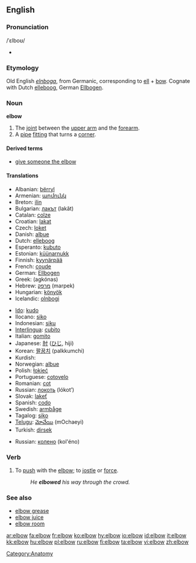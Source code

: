 ==English==

===Pronunciation===
{{wikipedia}}
/ˈɛlboʊ/
*{{audio|en-us-elbow.ogg|Audio (US)}}

===Etymology===
Old English ''[[elnboga]]'', from Germanic, corresponding to [[ell]] + [[bow]].  Cognate with Dutch [[elleboog]], German [[Ellbogen]].

===Noun===
'''elbow'''
#The [[joint]] between the [[upper arm]] and the [[forearm]].
#A [[pipe]] [[fitting]] that turns a [[corner]].

====Derived terms====
*[[give the elbow|give someone the elbow]]


==== Translations ====
{{trans-top|joint between upper arm and forearm}}
*Albanian: [[bërryl]] {{m}}
* Armenian: [[արմունկ]]
*Breton: [[ilin]] {{m}}
*Bulgarian: [[лакът]] (lakǎt) {{m}}
*Catalan: [[colze]] {{m}}
*Croatian: [[lakat]]
*Czech: [[loket]] {{m}}
*Danish: [[albue]]
*Dutch: [[elleboog]] {{m}}
*Esperanto: [[kubuto]]
*Estonian: [[küünarnukk]]
*Finnish: [[kyynärpää]]
*French: [[coude]] {{m}}
*German: [[Ellbogen]] {{m}}
*Greek: {{t|el|αγκώνας|m|}} (agkónas)
*Hebrew: [[מרפק]] (marpek)
*Hungarian: [[könyök]]
*Icelandic: [[olnbogi]] {{m}}
{{trans-mid}}
*[[Ido]]: [[kudo]]
*Ilocano: [[siko]]
*Indonesian: [[siku]]
*[[Interlingua]]: [[cubito]]
*Italian: [[gomito]] {{m}}
*Japanese: [[肘]] ([[ひじ]], hiji)
*Korean: [[팔꿈치]] (palkkumchi)
*Kurdish: {{KUchar|[[ئه‌ژنۆ]]}}
*Norwegian: [[albue]]
*Polish: [[łokieć]] {{m}}
*Portuguese: [[cotovelo]] {{m}}
*Romanian: [[cot]] {{n}}
*Russian: [[локоть]] (lókot’) {{m}}
*Slovak: [[lakeť]] {{m}}
*Spanish: [[codo]] {{m}}
*Swedish: [[armbåge]] {{c}}
*Tagalog: [[siko]]
*[[Telugu]]: [[మోచేయి]] (mOchaeyi)
*Turkish: [[dirsek]]
{{trans-bottom}}

{{trans-top|pipe fitting}}
{{trans-mid}}
*Russian: [[колено]] (kol'éno) {{n}}
{{trans-bottom}}

===Verb===
{{en-verb}}
#To [[push]] with the [[elbow]]; to [[jostle]] or [[force]].
#:''He '''elbowed''' his way through the crowd.''

===See also===
*[[elbow grease]]
*[[elbow juice]]
*[[elbow room]]

[[Category:Anatomy]]

[[ar:elbow]]
[[fa:elbow]]
[[fr:elbow]]
[[ko:elbow]]
[[hy:elbow]]
[[io:elbow]]
[[id:elbow]]
[[it:elbow]]
[[kk:elbow]]
[[hu:elbow]]
[[pl:elbow]]
[[ru:elbow]]
[[fi:elbow]]
[[ta:elbow]]
[[vi:elbow]]
[[zh:elbow]]